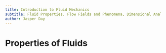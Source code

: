 ```yaml
---
title: Introduction to Fluid Mechanics
subtitle: Fluid Properties, Flow Fields and Phenomena, Dimensional Analysis
author: Jasper Day
---
```


# Properties of Fluids


